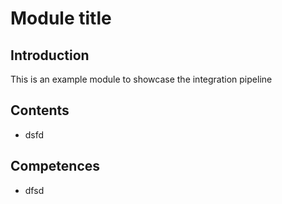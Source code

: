 # Module title

## Introduction

This is an example module to showcase the integration pipeline


## Contents

- dsfd


## Competences

- dfsd
